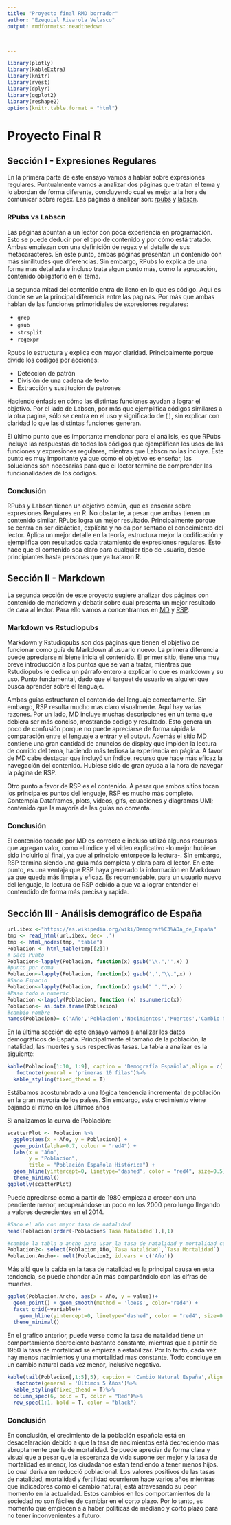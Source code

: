 ```yaml
---
title: "Proyecto final RMD borrador"
author: "Ezequiel Rivarola Velasco"
output: rmdformats::readthedown



---
```

``` r
library(plotly)
library(kableExtra)
library(knitr)
library(rvest)
library(dplyr)
library(ggplot2)
library(reshape2)
options(knitr.table.format = "html") 
```




# Proyecto Final R

## Sección I - Expresiones Regulares

En la primera parte de este ensayo vamos a hablar sobre expresiones regulares. Puntualmente vamos a analizar dos páginas que tratan el tema y lo abordan de forma diferente, concluyendo cual es mejor a la hora de comunicar sobre regex. Las páginas a analizar son: [rpubs](http://rpubs.com/ydmarinb/429756) y [labscn](https://labscn-unalmed.github.io/programacion-R/clases/clase10.html).


### RPubs vs Labscn

Las páginas apuntan a un lector con poca experiencia en programación. Esto se puede deducir por el tipo de contenido y por cómo está tratado. Ambas empiezan con una definición de regex y el detalle de sus metacaracteres. En este punto, ambas páginas presentan un contenido con más similitudes que diferencias. Sin embargo, RPubs lo explica de una forma mas detallada e incluso trata algun punto más, como la agrupación, contenido obligatorio en el tema.

La segunda mitad del contenido entra de lleno en lo que es código. Aquí es donde se ve la principal diferencia entre las paginas. Por más que ambas hablan de las funciones primoridiales de expresiones regulares:

* `grep`
* `gsub`
* `strsplit`
* `regexpr`

Rpubs lo estructura y explica con mayor claridad. Principalmente porque divide los codigos por acciones: 

* Detección de patrón
* División de una cadena de texto
* Extracción y sustitución de patrones

Haciendo énfasis en cómo las distintas funciones ayudan a lograr el objetivo. Por el lado de Labscn, por más que ejemplifica códigos similares a la otra pagina, sólo se centra en el uso y significado de `[]`, sin explicar con claridad lo que las distintas funciones generan.

El último punto que es importante mencionar para el análisis, es que RPubs incluye las respuestas de todos los códigos que ejemplifican los usos de las funciones y expresiones regulares, mientras que Labscn no las incluye. Este punto es muy importante ya que como el objetivo es enseñar, las soluciones son necesarias para que el lector termine de comprender las funcionalidades de los códigos.


### Conclusión

RPubs y Labscn tienen un objetivo común, que es enseńar sobre expresiones Regulares en R. No obstante, a pesar que ambas tienen un contenido similar, RPubs logra un mejor resultado. Principalmente porque se centra en ser didáctica, explícita y no da por sentado el conocimiento del lector. Aplica un mejor detalle en la teoría, estructura mejor la codificación y ejemplifica con resultados cada tratamiento de expresiones regulares. Esto hace que el contenido sea claro para cualquier tipo de usuario, desde principiantes hasta personas que ya trataron R.  


## Sección II - Markdown

La segunda sección de este proyecto sugiere analizar dos páginas con contenido de markdown y debatir sobre cual presenta un mejor resultado de cara al lector. Para ello vamos a concentrarnos en [MD](https://markdown.es/sintaxis-markdown/) y [RSP](https://rstudio-pubs-static.s3.amazonaws.com/330387_5a40ca72c3b14824acedceb7d34618d1.html).


### Markdown vs Rstudiopubs

Markdown y Rstudiopubs son dos páginas que tienen el objetivo de funcionar como guía de Markdown al usuario nuevo. La primera diferencia puede apreciarse ni biene inicia el contenido. El primer sitio, tiene una muy breve introducción a los puntos que se van a tratar, mientras que Rstudiopubs le dedica un párrafo entero a explicar lo que es markdown y su uso. Punto fundamental, dado que el targuet de usuario es alguien que busca aprender sobre el lenguaje.

Ambas guías estructuran el contenido del lenguaje correctamente. Sin embargo, RSP resulta mucho mas claro visualmente. Aquí hay varias razones. Por un lado, MD incluye muchas descripciones en un tema que debiera ser más conciso, mostrando codigo y resultado. Esto genera un poco de confusión porque no puede apreciarse de forma rápida la comparación entre el lenguaje a entrar y el output. Además el sitio MD contiene una gran cantidad de anuncios de display que impiden la lectura de corrido del tema, haciendo más tediosa la experiencia en página. A favor de MD cabe destacar que incluyó un índice, recurso que hace más eficaz la navegación del contenido. Hubiese sido de gran ayuda a la hora de navegar la página de RSP.

Otro punto a favor de RSP es el contenido. A pesar que ambos sitios tocan los principales puntos del lenguaje, RSP es mucho más completo. Contempla Dataframes, plots, videos, gifs, ecuaciones y diagramas UMl; contenido que la mayoría de las guías no comenta.

### Conclusión

El contenido tocado por MD es correcto e incluso utilizó algunos recursos que agregan valor, como el índice y el video explicativo -lo mejor hubiese sido incluirlo al final, ya que al principio entorpece la lectura-. Sin embargo, RSP termina siendo una guía más completa y clara para el lector. En este punto, es una ventaja que RSP haya generado la información en Markdown ya que queda más limpia y eficaz. Es recomendable, para un usuario nuevo del lenguaje, la lectura de RSP debido a que va a lograr entender el contendido de forma más precisa y rapida.


## Sección III - Análisis demográfico de España



```r
url.ibex <-"https://es.wikipedia.org/wiki/Demograf%C3%ADa_de_España"
tmp <- read_html(url.ibex, dec=',')
tmp <- html_nodes(tmp, "table")
Poblacion <- html_table(tmp[[2]])
# Saco Punto
Poblacion<-lapply(Poblacion, function(x) gsub("\\.",'',x) )
#punto por coma
Poblacion<-lapply(Poblacion, function(x) gsub(',',"\\.",x) )
#Saco Espacio
Poblacion<-lapply(Poblacion, function(x) gsub(" ","",x) )
#Paso todo a numeric
Poblacion <-lapply(Poblacion, function (x) as.numeric(x))
Poblacion<- as.data.frame(Poblacion)
#cambio nombre
names(Poblacion)= c('Año','Poblacion','Nacimientos','Muertes','Cambio Natural','Tasa Natalidad','Tasa Mortalidad','Tasa Cambio','Tasa Fertilidad')

```

En la última sección de este ensayo vamos a analizar los datos demográficos de España. Principalmente el tamaño de la población, la natalidad, las muertes y sus respectivas tasas. La tabla a analizar es la siguiente:

```r
kable(Poblacion[1:10, 1:9], caption = 'Demografía Española',align = c('l','c','c','c','c','c','c','c','c')) %>%
   footnote(general = 'primeras 10 filas')%>%
  kable_styling(fixed_thead = T)
```
Estábamos acostumbrado a una lógica tendencia incremental de población en la gran mayoría de los países. Sin embargo, este crecimiento viene bajando el ritmo en los últimos años

Si analizamos la curva de Población:

```r
scatterPlot <- Poblacion %>% 
  ggplot(aes(x = Año, y = Poblacion)) + 
  geom_point(alpha=0.7, colour = "red4") + 
  labs(x = "Año", 
       y = "Poblacion",
       title = "Población Española Histórica") +
  geom_hline(yintercept=0, linetype="dashed", color = "red4", size=0.5) +
  theme_minimal()
ggplotly(scatterPlot)
```

Puede apreciarse como a partir de 1980 empieza a crecer con una pendiente menor, recuperándose un poco en los 2000 pero luego llegando a valores decrecientes en el 2014.

```r
#Saco el año con mayor tasa de natalidad
head(Poblacion[order(-Poblacion$`Tasa Natalidad`),],1)
```


```r
#cambio la tabla a ancho para usar la tasa de natalidad y mortalidad como variable en un grafico de facetas
Poblacion2<- select(Poblacion,Año,`Tasa Natalidad`,`Tasa Mortalidad`)
Poblacion.Ancho<- melt(Poblacion2, id.vars = c('Año'))
```

Más allá que la caída en la tasa de natalidad es la principal causa en esta tendencia, se puede ahondar aún más comparándolo con las cifras de muertes.


```r
ggplot(Poblacion.Ancho, aes(x = Año, y = value))+
  geom_point() + geom_smooth(method = 'loess', color='red4') + 
  facet_grid(~variable)+
    geom_hline(yintercept=0, linetype="dashed", color = "red4", size=0.5) +
  theme_minimal()
```



En el grafico anterior, puede verse como la tasa de natalidad tiene un comportamiento decreciente bastante constante, mientras que a partir de 1950 la tasa de mortalidad se empieza a estabilizar. Por lo tanto, cada vez hay menos nacimientos y una mortalidad mas constante. Todo concluye en un cambio natural cada vez menor, inclusive negativo.

```r
kable(tail(Poblacion[,1:5],5), caption = 'Cambio Natural España',align = c('l','c','c','c','c','c','c','c','c')) %>%
   footnote(general = 'Últimos 5 Años')%>%
  kable_styling(fixed_thead = T)%>%
  column_spec(6, bold = T, color = "Red")%>%
  row_spec(1:1, bold = T, color = "black")
```

### Conclusión

En conclusión, el crecimiento de la población española está en desacelaración debido a que la tasa de nacimientos está decreciendo más abruptamente que la de mortalidad. Se puede apreciar de forma clara y visual que a pesar que la esperanza de vida supone ser mejor y la tasa de mortalidad es menor, los ciudadanos estan tendiendo a tener menos hijos. Lo cual deriva en reducció poblacional. Los valores positivos de las tasas de natalidad, mortalidad y fertilidad ocurrieron hace varios años mientras que indicadores como el cambio natural, está atravesando su peor momento en la actualidad. Estos cambios en los comportamientos de la sociedad no son fáciles de cambiar en el corto plazo. Por lo tanto, es momento que empiecen a a haber políticas de mediano y corto plazo para no tener inconvenientes a futuro.
